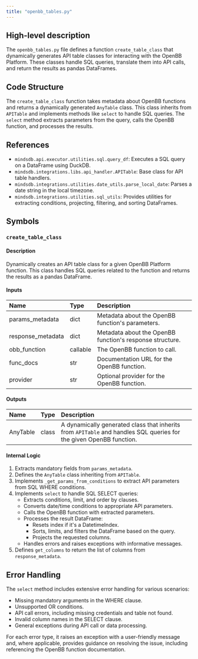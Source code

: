 ```yaml
---
title: "openbb_tables.py"
---
```


## High-level description
The `openbb_tables.py` file defines a function `create_table_class` that dynamically generates API table classes for interacting with the OpenBB Platform. These classes handle SQL queries, translate them into API calls, and return the results as pandas DataFrames.

## Code Structure
The `create_table_class` function takes metadata about OpenBB functions and returns a dynamically generated `AnyTable` class. This class inherits from `APITable` and implements methods like `select` to handle SQL queries. The `select` method extracts parameters from the query, calls the OpenBB function, and processes the results.

## References
- `mindsdb.api.executor.utilities.sql.query_df`: Executes a SQL query on a DataFrame using DuckDB.
- `mindsdb.integrations.libs.api_handler.APITable`: Base class for API table handlers.
- `mindsdb.integrations.utilities.date_utils.parse_local_date`: Parses a date string in the local timezone.
- `mindsdb.integrations.utilities.sql_utils`: Provides utilities for extracting conditions, projecting, filtering, and sorting DataFrames.

## Symbols

### `create_table_class`
#### Description
Dynamically creates an API table class for a given OpenBB Platform function. This class handles SQL queries related to the function and returns the results as a pandas DataFrame.

#### Inputs
| Name | Type | Description |
|:-----|:-----|:------------|
| params_metadata | dict | Metadata about the OpenBB function's parameters. |
| response_metadata | dict | Metadata about the OpenBB function's response structure. |
| obb_function | callable | The OpenBB function to call. |
| func_docs | str | Documentation URL for the OpenBB function. |
| provider | str | Optional provider for the OpenBB function. |

#### Outputs
| Name | Type | Description |
|:-----|:-----|:------------|
| AnyTable | class | A dynamically generated class that inherits from `APITable` and handles SQL queries for the given OpenBB function. |

#### Internal Logic
1. Extracts mandatory fields from `params_metadata`.
2. Defines the `AnyTable` class inheriting from `APITable`.
3. Implements `_get_params_from_conditions` to extract API parameters from SQL WHERE conditions.
4. Implements `select` to handle SQL SELECT queries:
    - Extracts conditions, limit, and order by clauses.
    - Converts date/time conditions to appropriate API parameters.
    - Calls the OpenBB function with extracted parameters.
    - Processes the result DataFrame:
        - Resets index if it's a DatetimeIndex.
        - Sorts, limits, and filters the DataFrame based on the query.
        - Projects the requested columns.
    - Handles errors and raises exceptions with informative messages.
5. Defines `get_columns` to return the list of columns from `response_metadata`.

## Error Handling
The `select` method includes extensive error handling for various scenarios:
- Missing mandatory arguments in the WHERE clause.
- Unsupported OR conditions.
- API call errors, including missing credentials and table not found.
- Invalid column names in the SELECT clause.
- General exceptions during API call or data processing.

For each error type, it raises an exception with a user-friendly message and, where applicable, provides guidance on resolving the issue, including referencing the OpenBB function documentation.
